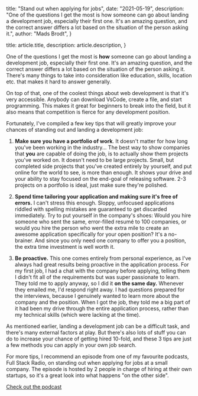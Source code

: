 
  title: "Stand out when applying for jobs",
  date: "2021-05-19",
  description:
    "One of the questions I get the most is how someone can go about landing a development job, especially their first one. It's an amazing question, and the correct answer differs a lot based on the situation of the person asking it.",
  author: "Mads Brodt",
}

  title: article.title,
  description: article.description,
}


One of the questions I get the most is **how** someone can go about landing a development job, especially their first one. It's an amazing question, and the correct answer differs a lot based on the situation of the person asking it. There's many things to take into consideration like education, skills, location etc. that makes it hard to answer generally.

On top of that, one of the coolest things about web development is that it's very accessible. Anybody can download VsCode, create a file, and start programming. This makes it great for beginners to break into the field, but it also means that competition is fierce for any development position.

Fortunately, I've compiled a few key tips that will greatly improve your chances of standing out and landing a development job:

1. **Make sure you have a portfolio of work**. It doesn't matter for how long you've been working in the industry... The best way to show companies that **you** are capable of doing the job, is to actually show them projects you've worked on. It doesn't need to be large projects. Small, but completed side projects that you've created entirely by yourself, and put online for the world to see, is more than enough. It shows your drive and your ability to stay focused on the end-goal of releasing software. 2-3 projects on a portfolio is ideal, just make sure they're polished.

2. **Spend time tailoring your application and making sure it's free of errors.** I can't stress this enough. Sloppy, unfocused applications riddled with spelling mistakes are guaranteed to get discarded immediately. Try to put yourself in the company's shoes: Would you hire someone who sent the same, error-filled resumé to 100 companies, or would you hire the person who went the extra mile to create an awesome application specifically for your open position? It's a no-brainer. And since you only need one company to offer you a position, the extra time investment is well worth it.

3. **Be proactive.** This one comes entirely from personal experience, as I've always had great results being proactive in the application process. For my first job, I had a chat with the company before applying, telling them I didn't fit all of the requirements but was super passionate to learn. They told me to apply anyway, so I did it **on the same day.** Whenever they emailed me, I'd respond right away. I had questions prepared for the interviews, because I genuinely wanted to learn more about the company and the position. When I got the job, they told me a big part of it had been my drive through the entire application process, rather than my technical skills (which were lacking at the time).

As mentioned earlier, landing a development job can be a difficult task, and there's many external factors at play. But there's also lots of stuff you can do to increase your chance of getting hired 10-fold, and these 3 tips are just a few methods you can apply in your own job search.

For more tips, I recommend an episode from one of my favourite podcasts, Full Stack Radio, on standing out when applying for jobs at a small company. The episode is hosted by 2 people in charge of hiring at their own startups, so it's a great look into what happens "on the other side".

​[Check out the podcast](https://fullstackradio.com/152)​

​

